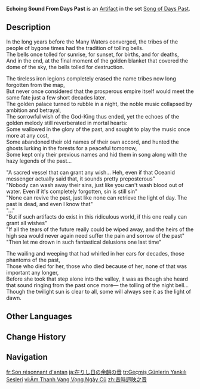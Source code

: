 {{Artifact Infobox
|image = Item Echoing Sound From Days Past.png
|set   = Song of Days Past
|piece = Sands of Eon
}}
{{Description|An oddly shaped hourglass made from lazurite and aqua jade. It was reportedly inspired by the bell tower in Petrichor.}}
'''Echoing Sound From Days Past''' is an [[Artifact]] in the set [[Song of Days Past]].

==Description==
In the long years before the Many Waters converged, the tribes of the people of bygone times had the tradition of tolling bells.<br>
The bells once tolled for sunrise, for sunset, for births, and for deaths,<br>
And in the end, at the final moment of the golden blanket that covered the dome of the sky, the bells tolled for destruction.

The tireless iron legions completely erased the name tribes now long forgotten from the map,<br>
But never once considered that the prosperous empire itself would meet the same fate just a few short decades later.<br>
The golden palace turned to rubble in a night, the noble music collapsed by ambition and betrayal,<br>
The sorrowful wish of the God-King thus ended, yet the echoes of the golden melody still reverberated in mortal hearts:<br>
Some wallowed in the glory of the past, and sought to play the music once more at any cost,<br>
Some abandoned their old names of their own accord, and hunted the ghosts lurking in the forests for a peaceful tomorrow,<br>
Some kept only their previous names and hid them in song along with the hazy legends of the past...

"A sacred vessel that can grant any wish... Heh, even if that Oceanid messenger actually said that, it sounds pretty preposterous"<br>
"Nobody can wash away their sins, just like you can't wash blood out of water. Even if it's completely forgotten, sin is still sin"<br>
"None can revive the past, just like none can retrieve the light of day. The past is dead, and even I know that"<br>
"..."<br>
"But if such artifacts do exist in this ridiculous world, if this one really can grant all wishes"<br>
"If all the tears of the future really could be wiped away, and the heirs of the high sea would never again need suffer the pain and sorrow of the past"<br>
"Then let me drown in such fantastical delusions one last time"

The wailing and weeping that had whirled in her ears for decades, those phantoms of the past,<br>
Those who died for her, those who died because of her, none of that was important any longer,<br>
Before she took that step alone into the valley, it was as though she heard that sound ringing from the past once more&mdash; the tolling of the night bell...<br>
Though the twilight sun is clear to all, some will always see it as the light of dawn.

==Other Languages==
{{Other Languages
|en       = Echoing Sound From Days Past
|zhs      = 昔时回映之音
|zhs_rm   = 
|zht      = 昔時迴映之音
|zht_rm   = 
|zh_tl    = 
|ja       = 在りし日の余韻の音
|ja_rm    = Arishihi no Yoin no Oto
|ja_tl    = Echoing Sound From Days Past
|ko       = 지난날 에돌던 소리
|ko_rm    = 
|ko_tl    = 
|es       = Tañido de Antaño
|es_tl    = Ringing of Yesteryear
|fr       = Son résonnant d'antan
|fr_tl    = Echoing Sound of Yore
|ru       = Отзвуки былых времён
|ru_tl    = 
|th       = Echoing Sound From Days Past
|vi       = Âm Thanh Vang Vọng Ngày Cũ
|vi_tl    = 
|de       = Widerhallende Klänge vergangener Tage
|de_tl    = Echoing Sounds of Days Past
|id       = Echoing Sound From Days Past
|pt       = Voz do Eco Passado
|pt_tl    = 
|tr       = Geçmiş Günlerin Yankılı Sesleri
|tr_tl    = 
|it       = Suono riecheggiante di giorni che furono
|it_tl    = Echoing Sound of Days Gone By
}}

==Change History==
{{Change History|4.3}}

==Navigation==
{{Artifact Set Navbox|Song of Days Past}}

[[fr:Son résonnant d'antan]]
[[ja:在りし日の余韻の音]]
[[tr:Geçmiş Günlerin Yankılı Sesleri]]
[[vi:Âm Thanh Vang Vọng Ngày Cũ]]
[[zh:昔時迴映之音]]